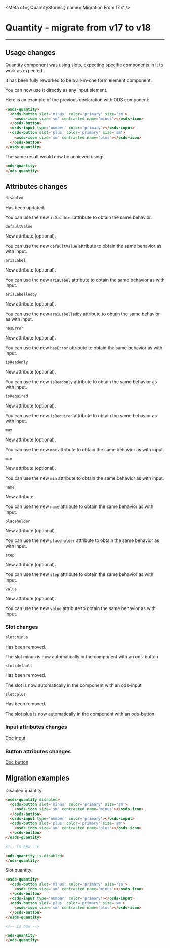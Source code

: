 
<Meta of={ QuantityStories } name='Migration From 17.x' />

# Quantity - migrate from v17 to v18
----

## Usage changes

Quantity component was using slots, expecting specific components in it to work as expected.

It has been fully reworked to be a all-in-one form element component.

You can now use it directly as any input element.

Here is an example of the previous declaration with ODS component:

```html
<osds-quantity>
  <osds-button slot='minus' color='primary' size='sm'>
    <osds-icon size='sm' contrasted name='minus'></osds-icon>
  </osds-button>
  <osds-input type='number' color='primary'></osds-input>
  <osds-button slot='plus' color='primary' size='sm'>
    <osds-icon size='sm' contrasted name='plus'></osds-icon>
  </osds-button>
</osds-quantity>
```

The same result would now be achieved using:
```html
<ods-quantity>
</ods-quantity>
```


## Attributes changes

`disabled` <ods-badge size="sm" icon="circle-info" label="Updated"></ods-badge>

Has been updated.

You can use the new `isDisabled` attribute to obtain the same behavior.

`defaultValue` <ods-badge size="sm" color="success" icon="star" label="New"></ods-badge>

New attribute (optional).

You can use the new `defaultValue` attribute to obtain the same behavior as with input.

`ariaLabel` <ods-badge size="sm" color="success" icon="star" label="New"></ods-badge>

New attribute (optional).

You can use the new `ariaLabel` attribute to obtain the same behavior as with input.

`ariaLabelledby` <ods-badge size="sm" color="success" icon="star" label="New"></ods-badge>

New attribute (optional).

You can use the new `araiLabelledby` attribute to obtain the same behavior as with input.

`hasError` <ods-badge size="sm" color="success" icon="star" label="New"></ods-badge>

New attribute (optional).

You can use the new `hasError` attribute to obtain the same behavior as with input.

`isReadonly` <ods-badge size="sm" color="success" icon="star" label="New"></ods-badge>

New attribute (optional).

You can use the new `isReadonly` attribute to obtain the same behavior as with input.

`isRequired` <ods-badge size="sm" color="success" icon="star" label="New"></ods-badge>

New attribute (optional).

You can use the new `isRequired` attribute to obtain the same behavior as with input.

`max` <ods-badge size="sm" color="success" icon="star" label="New"></ods-badge>

New attribute (optional).

You can use the new `max` attribute to obtain the same behavior as with input.

`min` <ods-badge size="sm" color="success" icon="star" label="New"></ods-badge>

New attribute (optional).

You can use the new `min` attribute to obtain the same behavior as with input.

`name` <ods-badge size="sm" color="success" icon="star" label="New"></ods-badge>

New attribute.

You can use the new `name` attribute to obtain the same behavior as with input.

`placeholder` <ods-badge size="sm" color="success" icon="star" label="New"></ods-badge>

New attribute (optional).

You can use the new `placeholder` attribute to obtain the same behavior as with input.

`step` <ods-badge size="sm" color="success" icon="star" label="New"></ods-badge>

New attribute (optional).

You can use the new `step` attribute to obtain the same behavior as with input.

`value` <ods-badge size="sm" color="success" icon="star" label="New"></ods-badge>

New attribute (optional).

You can use the new `value` attribute to obtain the same behavior as with input.

### Slot changes

`slot:minus` <ods-badge size="sm" color="critical" icon="circle-xmark" label="Removed"></ods-badge>

Has been removed.

The slot minus is now automatically in the component with an ods-button

`slot:default` <ods-badge size="sm" color="critical" icon="circle-xmark" label="Removed"></ods-badge>

Has been removed.

The slot is now automatically in the component with an ods-input

`slot:plus` <ods-badge size="sm" color="critical" icon="circle-xmark" label="Removed"></ods-badge>

Has been removed.

The slot plus is now automatically in the component with an ods-button

### Input attributes changes
[Doc input](/docs/ods-components-form-elements-input--migration-from-17-x)

### Button attributes changes
[Doc button](/docs/ods-components-button--migration-from-17-x)

## Migration examples

Disabled quantity:
```html
<osds-quantity disabled>
  <osds-button slot='minus' color='primary' size='sm'>
    <osds-icon size='sm' contrasted name='minus'></osds-icon>
  </osds-button>
  <osds-input type='number' color='primary'></osds-input>
  <osds-button slot='plus' color='primary' size='sm'>
    <osds-icon size='sm' contrasted name='plus'></osds-icon>
  </osds-button>
</osds-quantity>

<!-- is now -->

<ods-quantity is-disabled>
</ods-quantity>
```

Slot quantity:
```html
<osds-quantity>
  <osds-button slot='minus' color='primary' size='sm'>
    <osds-icon size='sm' contrasted name='minus'></osds-icon>
  </osds-button>
  <osds-input type='number' color='primary'></osds-input>
  <osds-button slot='plus' color='primary' size='sm'>
    <osds-icon size='sm' contrasted name='plus'></osds-icon>
  </osds-button>
</osds-quantity>

<!-- is now -->

<ods-quantity>
</ods-quantity>
```
